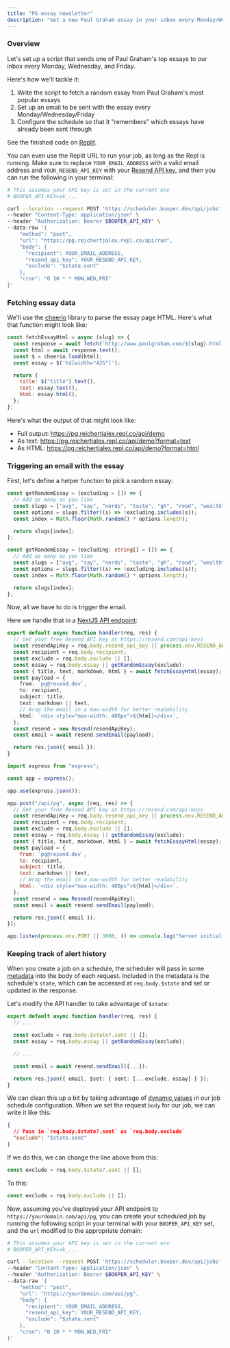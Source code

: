 ```yaml
---
title: "PG essay newsletter"
description: "Get a new Paul Graham essay in your inbox every Monday/Wednesday/Friday"
---
```


### Overview

Let's set up a script that sends one of Paul Graham's top essays to our inbox every Monday, Wednesday, and Friday.

Here's how we'll tackle it:

1. Write the script to fetch a random essay from Paul Graham's most popular essays
2. Set up an email to be sent with the essay every Monday/Wednesday/Friday
3. Configure the schedule so that it "remembers" which essays have already been sent through

<Accordion title="Just show me the code">

See the finished code on [Replit](https://replit.com/@reichertjalex/pg).

You can even use the Replit URL to run your job, as long as the Repl is running. Make sure to replace `YOUR_EMAIL_ADDRESS` with a valid email address and `YOUR_RESEND_API_KEY` with your [Resend API key](https://resend.com/api-keys), and then you can run the following in your terminal:

```bash
# This assumes your API key is set in the current env
# BOOPER_API_KEY=sk_...

curl --location --request POST 'https://scheduler.booper.dev/api/jobs' \
--header "Content-Type: application/json" \
--header "Authorization: Bearer $BOOPER_API_KEY" \
--data-raw '{
    "method": "post",
    "url": "https://pg.reichertjalex.repl.co/api/run",
    "body": {
      "recipient": YOUR_EMAIL_ADDRESS,
      "resend_api_key": YOUR_RESEND_API_KEY,
      "exclude": "$state.sent"
    },
    "cron": "0 10 * * MON,WED,FRI"
}'
```

</Accordion>

### Fetching essay data

We'll use the [cheerio](https://cheerio.js.org/) library to parse the essay page HTML. Here's what that function might look like:

<CodeGroup>

```js JavaScript
const fetchEssayHtml = async (slug) => {
  const response = await fetch(`http://www.paulgraham.com/${slug}.html`);
  const html = await response.text();
  const $ = cheerio.load(html);
  const essay = $('td[width="435"]');

  return {
    title: $("title").text(),
    text: essay.text(),
    html: essay.html(),
  };
};
```

</CodeGroup>

Here's what the output of that might look like:

- Full output: https://pg.reichertjalex.repl.co/api/demo
- As text: https://pg.reichertjalex.repl.co/api/demo?format=text
- As HTML: https://pg.reichertjalex.repl.co/api/demo?format=html

### Triggering an email with the essay

First, let's define a helper function to pick a random essay:

<CodeGroup>

```js JavaScript
const getRandomEssay = (excluding = []) => {
  // Add as many as you like
  const slugs = ["avg", "say", "nerds", "taste", "gh", "road", "wealth"];
  const options = slugs.filter((s) => !excluding.includes(s));
  const index = Math.floor(Math.random() * options.length);

  return slugs[index];
};
```

```ts TypeScript
const getRandomEssay = (excluding: string[] = []) => {
  // Add as many as you like
  const slugs = ["avg", "say", "nerds", "taste", "gh", "road", "wealth"];
  const options = slugs.filter((s) => !excluding.includes(s));
  const index = Math.floor(Math.random() * options.length);

  return slugs[index];
};
```

</CodeGroup>

Now, all we have to do is trigger the email.

Here we handle that in a [NextJS API endpoint](https://nextjs.org/docs/pages/building-your-application/routing/api-routes):

<CodeGroup>

```ts pages/api/pg.ts (NextJS)
export default async function handler(req, res) {
  // Get your free Resend API key at https://resend.com/api-keys
  const resendApiKey = req.body.resend_api_key || process.env.RESEND_API_KEY;
  const recipient = req.body.recipient;
  const exclude = req.body.exclude || [];
  const essay = req.body.essay || getRandomEssay(exclude);
  const { title, text, markdown, html } = await fetchEssayHtml(essay);
  const payload = {
    from: `pg@resend.dev`,
    to: recipient,
    subject: title,
    text: markdown || text,
    // Wrap the email in a max-width for better readability
    html: `<div style="max-width: 480px">${html}</div>`,
  };
  const resend = new Resend(resendApiKey);
  const email = await resend.sendEmail(payload);

  return res.json({ email });
}
```

```js app.js (NodeJS)
import express from "express";

const app = express();

app.use(express.json());

app.post("/api/pg", async (req, res) => {
  // Get your free Resend API key at https://resend.com/api-keys
  const resendApiKey = req.body.resend_api_key || process.env.RESEND_API_KEY;
  const recipient = req.body.recipient;
  const exclude = req.body.exclude || [];
  const essay = req.body.essay || getRandomEssay(exclude);
  const { title, text, markdown, html } = await fetchEssayHtml(essay);
  const payload = {
    from: `pg@resend.dev`,
    to: recipient,
    subject: title,
    text: markdown || text,
    // Wrap the email in a max-width for better readability
    html: `<div style="max-width: 480px">${html}</div>`,
  };
  const resend = new Resend(resendApiKey);
  const email = await resend.sendEmail(payload);

  return res.json({ email });
});

app.listen(process.env.PORT || 3000, () => console.log("Server initialized!"));
```

</CodeGroup>

### Keeping track of alert history

When you create a job on a schedule, the scheduler will pass in some [metadata](/link-to-job-metadata) into the body of each request. Included in the metadata is the schedule's `state`, which can be accessed at `req.body.$state` and set or updated in the response.

Let's modify the API handler to take advantage of `$state`:

```ts
export default async function handler(req, res) {
  // ...

  const exclude = req.body.$state?.sent || [];
  const essay = req.body.essay || getRandomEssay(exclude);

  // ...

  const email = await resend.sendEmail({...});

  return res.json({ email, $set: { sent: [...exclude, essay] } });
}
```

We can clean this up a bit by taking advantage of [dynamic values](/link-to-dynamic-values-in-job-metadata) in our job schedule configuration. When we set the request `body` for our job, we can write it like this:

```json
{
  // Pass in `req.body.$state?.sent` as `req.body.exclude`
  "exclude": "$state.sent"
}
```

If we do this, we can change the line above from this:

```ts
const exclude = req.body.$state?.sent || [];
```

To this:

```ts
const exclude = req.body.exclude || [];
```

Now, assuming you've deployed your API endpoint to `https://yourdomain.com/api/pg`, you can create your scheduled job by running the following script in your terminal with your `BOOPER_API_KEY` set, and the `url` modified to the appropriate domain:

```bash
# This assumes your API key is set in the current env
# BOOPER_API_KEY=sk_...

curl --location --request POST 'https://scheduler.booper.dev/api/jobs' \
--header "Content-Type: application/json" \
--header "Authorization: Bearer $BOOPER_API_KEY" \
--data-raw '{
    "method": "post",
    "url": "https://yourdomain.com/api/pg",
    "body": {
      "recipient": YOUR_EMAIL_ADDRESS,
      "resend_api_key": YOUR_RESEND_API_KEY,
      "exclude": "$state.sent"
    },
    "cron": "0 10 * * MON,WED,FRI"
}'
```
